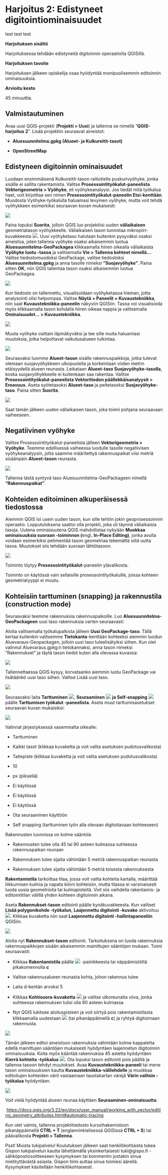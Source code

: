 # Harjoitus 2: Edistyneet digitointiominaisuudet

test test test

**Harjoituksen sisältö**

Harjoituksessa tehdään edistyneitä digitoinnin operaatioita QGISillä.

**Harjoituksen tavoite**

Harjoituksen jälkeen opiskelija osaa hyödyntää monipuolisemmin editoinnin ominaisuuksia.

**Arvioitu kesto**

45 minuuttia.

## **Valmistautuminen**

Avaa uusi QGIS-projekti (**Projekti \> Uusi**) ja tallenna se nimellä "**QGIS-harjoitus 2**". Lisää projektiin seuraavat aineistot:

-   **Aluesuunnitelma.gpkg (Alueet- ja Kulkureitit-tasot)**

-   **OpenStreetMap**

## **Edistyneen digitoinnin ominaisuudet**

Luodaan ensimmäisenä Kulkureitit-tason raitiotielle puskurivyöhyke, jonka sisälle ei sallita rakentamista. Valitse **Prosessointityökalut-paneelista Vektorigeometria \> Vyöhyke**, eli vyöhykeanalyysi. Jos tiedät mitä työkalua haet, voit kirjoittaa sen nimen **Prosessointityökalut-paneelin Etsi-kenttään**. Muodosta Vyöhyke-työkalulla haluamasi levyinen vyöhyke, mutta voit tehdä vyöhykkeen esimerkiksi seuraavan kuvan mukaisesti:

![](img/harjoitus_2/image1.png)

Paina lopuksi **Suorita**, jolloin QGIS luo projektiisi uuden **väliaikaisen** geometriatason vyöhykkeelle. Väliaikaisen tason tunnistaa mikropiiri-kuvakkeesta ![](img/harjoitus_2/image2.png). Uusi vyöhyketaso halutaan kuitenkin pysyväksi osaksi aineistoa, joten tallenna vyöhyke osaksi aikaisemmin luotua **Aluesuunnitelma-GeoPackagea** klikkaamalla hiiren oikealla väliaikaista **Vyöhyke luotu -tasoa** ja valitsemalla **Vie \> Tallenna kohteet nimellä...** Valitse tiedostomuodoksi GeoPackage, valitse tiedostoksi **Aluesuunnitelma.gpkg** ja anna tasolle nimeksi **"Suojavyöhyke"**. Paina sitten **OK**, niin QGIS tallentaa tason osaksi aikaisemmin luotua GeoPackagea.

![](img/harjoitus_2/image3.png)

Kun tiedosto on tallennettu, visualisoidaan vyöhyketasoa hieman, jotta analysointi olisi helpompaa. Valitse **Näytä \> Paneelit \> Kuvaustekniikka**, niin saat **Kuvaustekniikka-paneelin** näkyviin QGISiin. Tasoa voi visualisoida myös klikkaamalla tason kohdalla hiiren oikeaa nappia ja valitsemalla **Ominaisuudet... \> Kuvaustekniikka**.

![](img/harjoitus_2/image4.png)

Muuta vyöhyke osittain läpinäkyväksi ja tee sille muita haluamiasi muutoksia, jotka helpottavat vaikutusalueen tulkintaa.

![](img/harjoitus_2/image5.png)

Seuraavaksi luomme **Alueet-tason** sisälle rakennuspaikkoja, jotka tulevat olemaan suojavyöhykkeen ulkopuolella ja korkeintaan viiden metrin etäisyydellä alueen reunasta. Leikataan **Alueet-taso Suojavyöhyke-tasolla**, koska suojavyöhykkeelle ei kuitenkaan saa rakentaa. Valitse **Prosessointityökalut-paneelista Vektoritiedon päällekkäisanalyysit \> Eroavuus**. Aseta syötetasoksi **Alueet-taso** ja peitetasoksi **Suojavyöhyke-taso**. Paina sitten **Suorita**.

![](img/harjoitus_2/image6.png)

Saat tämän jälkeen uuden väliaikaisen tason, joka toimii pohjana seuraavaan vaiheeseen.

## **Negatiivinen vyöhyke**

Valitse Prosessointityökalut-paneelista jälleen **Vektorigeometria \> Vyöhyke**. Teemme edellisessä vaiheessa luodulle tasolle negatiivisen vyöhykeanalyysin, jotta saamme määritettyä rakennuspaikat viisi metriä sisäänpäin **Alueet-tason** reunasta.

![](img/harjoitus_2/image7.png)

Tallenna tästä syntyvä taso Aluesuunnitelma-GeoPackageen nimellä **"Rakennuspaikat"**.

## **Kohteiden editoiminen alkuperäisessä tiedostossa**

Aiemmin QGIS loi usein uuden tason, kun sille tehtiin jokin geoprosessoinnin operaatio. Lopputuloksena saattoi olla projekti, joka oli täynnä väliaikaisia tasoja. Uutena ominaisuutena QGIS mahdollistaa nykyään **Muokkaa ominaisuuksia suoraan -toiminnon (**engl**.** **In-Place Editing)**, jonka avulla voidaan esimerkiksi pehmentää tason geometriaa tekemättä siitä uutta tasoa. Muutokset siis tehdään suoraan lähtötasoon.

![](img/harjoitus_2/image8.png)

Toiminto löytyy **Prosessointityökalut**-paneelin ylävalikosta.

Toiminto on käytössä vain sellaisille prosessointityökaluille, joissa kohteen geometriatyyppi ei muutu.

## **Kohteisiin tarttuminen (snapping) ja rakennustila (construction mode)**

Seuraavaksi teemme rakennuksia rakennuspaikoille. Luo **Aluesuunnitelma-GeoPackageen** uusi taso rakennuksia varten seuraavasti:

Aloita valitsemalla työkalupalkista jälleen **Uusi GeoPackage-taso**. Tällä kertaa kuitenkin valitsemme **Tietokanta**-kenttään kohteeksi aiemmin luodun Aluevaraus-Geopackagen, jolloin uusi taso tuleelisätyiksi siihen. Kun olet valinnut Aluevaraus.gpkg:n tietokannaksi, anna tason nimeksi "Rakennukset" ja täytä tason tiedot kuten alla olevassa kuvassa:

![](img/harjoitus_2/image9.png)

Tallennettaessa QGIS kysyy, korvataanko aiemmin luotu GeoPackage vai lisätäänkö uusi taso siihen. Valitse Lisää uusi taso.

![](img/harjoitus_2/image10.png)

Seuraavaksi laita **Tarttuminen** ![](img/harjoitus_2/image11.png), **Seuraaminen** ![](img/harjoitus_2/image12.png) **ja Self-snapping ![](img/harjoitus_2/image13.png)**päälle **Tarttumisen työkalut -paneelista**. Aseta muut tarttumisasetukset seuraavan kuvan mukaisiksi:

![](img/harjoitus_2/image14.png)

Valinnat järjestyksessä vasemmalta oikealle:

-   Tarttuminen

-   Kaikki tasot (klikkaa kuvaketta ja voit valita asetuksen pudotusvalikosta)

-   Taitepiste (klikkaa kuvaketta ja voit valita asetuksen pudotusvalikosta)

-   10

-   px (pikseliä)

-   Ei käytössä

-   Ei käytössä

-   Ei käytössä

-   Ota seuraaminen käyttöön

-   Self snapping (tarttuminen työn alla olevaan digitoitavaan kohteeseen)

Rakennusten luonnissa on kolme sääntöä:

-   Rakennusten tulee olla 45 tai 90 asteen kulmassa suhteessa rakennuspaikan reunaan

-   Rakennuksen tulee sijaita vähintään 5 metriä rakennuspaikan reunasta

-   Rakennuksen tulee sijaita vähintään 5 metriä toisesta rakennuksesta

**Rakentamistila** tarkoittaa tilaa, jossa voit valita kohteita kartalla, määrittää liikkumisen kulmia ja napata kiinni kohteisiin, mutta tilassa ei varsinaisesti luoda uusia geometrioita tai kulmapisteitä. Voit siis vaihdella rakentamis- ja editointitilan välillä yhden kohteen digitoinnin aikana.

Aseta **Rakennukset-tason** editointi päälle kynäkuvakkeesta. Kun valitset **Lisää polygonikohde -työkalun**, **Laajennettu digitointi -kuvake** aktivoituu ![](img/harjoitus_2/image15.png). Klikkaa kuvaketta niin saat **Laajennettu digitointi -hallintapaneeliin** QGISiin.

![](img/harjoitus_2/image16.png)

Aloita nyt **Rakennukset-tason** editointi. Tarkoituksena on luoda rakennuksia rakennuspaikkojen sisään aikaisemmin mainittujen sääntöjen mukaan. Toimi seuraavasti:

-   Klikkaa **Rakentamistila** päälle ![](img/harjoitus_2/image17.png) -painikkeesta tai näppäimistöltä pikakomennolla **c**

-   Valitse rakennusalueen reunasta kohta, johon rakennus tulee

-   Laita d-kentän arvoksi 5

-   Klikkaa **Kohtisuora-kuvaketta** ![](img/harjoitus_2/image18.png) ja valitse ulkoreunalta viiva, jonka suhteessa rakennuksen tulisi olla 90 asteen kulmassa

-   Nyt QGIS lukitsee aloituspisteen ja voit siirtyä pois rakentamistilasta klikkaamalla uudestaan ![](img/harjoitus_2/image19.png) (tai pikanäppäimellä **c**) ja ryhtyä digitoimaan rakennusta.

![](img/harjoitus_2/image20.png)

Tämän jälkeen editoi aineistoon rakennuksia vähintään kolme kappaletta edellä mainittujen sääntöjen mukaisesti hyödyntäen laajennetun digitoinnin ominaisuuksia. Koita myös kääntää rakennuksia 45 astetta hyödyntäen **Kierrä kohteita -työkalua** ![](img/harjoitus_2/image21.png). Ota lopuksi tason editointi pois päältä ja tallenna tasoon tehdyt muutokset. Avaa **Kuvaustekniikka-paneeli** tai mene tason ominaisuuksien kautta **Kuvaustekniikka-välilehdelle** ja muokkaa editoitujen kohteiden värit vastaamaan taustakartan värejä **Värin valitsin -työkalua** hyödyntäen.

![](img/harjoitus_2/image22.png)

Voit vielä hyödyntää alueen reunaa käyttäen **Seuraaminen-ominaisuutta**:

 <https://docs.qgis.org/3.22/en/docs/user_manual/working_with_vector/editing_geometry_attributes.html#automatic-tracing>

Kun olet valmis, tallenna projektitiedosto kurssihakemistoon pikanäppäimellä **CTRL + T** (englanninkielisessä QGISissä **CTRL + S**) tai päävalikosta **Projekti \> Tallenna**.

::: hint-box
Psst! Muista tukipalvelu! Koulutuksen jälkeen saat henkilökohtaista tukea Gispon tukipalvelun kautta lähettämällä yksinkertaisesti tuki\@gispo.fi -sähköpostiosoitteeseen kysymyksen tai kommentin jostakin sinua mietityttävästä asiasta. Gispon tiimi auttaa sinua toimiesi äärellä. Kysymykset käsitellään henkilökohtaisesti.
:::
